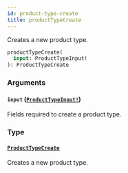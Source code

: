 ```yaml
---
id: product-type-create
title: productTypeCreate
---
```


Creates a new product type.

```graphql
productTypeCreate(
  input: ProductTypeInput!
): ProductTypeCreate

```

### Arguments

#### `input` ([`ProductTypeInput!`](/developer/api-reference/inputs/product-type-input))

Fields required to create a product type.

### Type

#### [`ProductTypeCreate`](/developer/api-reference/objects/product-type-create)

Creates a new product type.
